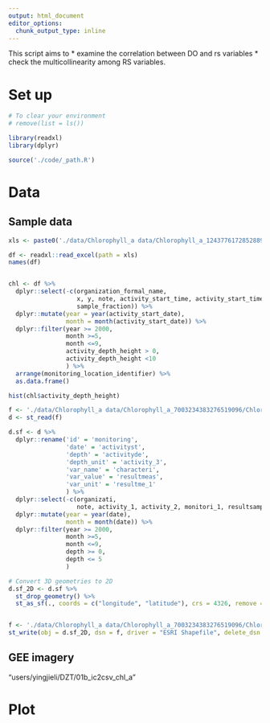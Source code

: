 ```yaml
---
output: html_document
editor_options: 
  chunk_output_type: inline
---
```


This script aims to 
  * examine the correlation between DO and rs variables
  * check the multicollinearity among RS variables. 

# Set up

```r
# To clear your environment
# remove(list = ls())

library(readxl)
library(dplyr)

source('./code/_path.R')
```






# Data

## Sample data

```r

xls <- paste0('./data/Chlorophyll_a data/Chlorophyll_a_1243776172852889586.xlsx'); xls

df <- readxl::read_excel(path = xls)
names(df)


chl <- df %>%
  dplyr::select(-c(organization_formal_name, 
                   x, y, note, activity_start_time, activity_start_timezone, monitoring_location_name,
                   sample_fraction)) %>%
  dplyr::mutate(year = year(activity_start_date),
                month = month(activity_start_date)) %>%
  dplyr::filter(year >= 2000, 
                month >=5,
                month <=9,
                activity_depth_height > 0,
                activity_depth_height <10
                ) %>%
  arrange(monitoring_location_identifier) %>%
  as.data.frame()

hist(chl$activity_depth_height)
```


```r
f <- './data/Chlorophyll_a data/Chlorophyll_a_7003234383276519096/Chlorophyll_Observation_Points.shp'; f
d <- st_read(f)

d.sf <- d %>%
  dplyr::rename('id' = 'monitoring',
                'date' = 'activityst',
                'depth' = 'activityde',
                'depth_unit' = 'activity_3', 
                'var_name' = 'characteri', 
                'var_value' = 'resultmeas', 
                'var_unit' = 'resultme_1'
                ) %>%
  dplyr::select(-c(organizati, 
                   note, activity_1, activity_2, monitori_1, resultsamp)) %>%
  dplyr::mutate(year = year(date),
                month = month(date)) %>%
  dplyr::filter(year >= 2000, 
                month >=5,
                month <=9,
                depth >= 0,
                depth <= 5
                ) 

# Convert 3D geometries to 2D
d.sf_2D <- d.sf %>%
  st_drop_geometry() %>%
  st_as_sf(., coords = c("longitude", "latitude"), crs = 4326, remove = FALSE)


f <- './data/Chlorophyll_a data/Chlorophyll_a_7003234383276519096/Chlorophyll_Observation_Points_filter.shp'
st_write(obj = d.sf_2D, dsn = f, driver = "ESRI Shapefile", delete_dsn = T)
```


## GEE imagery

  "users/yingjieli/DZT/01b_ic2csv_chl_a"

# Plot


